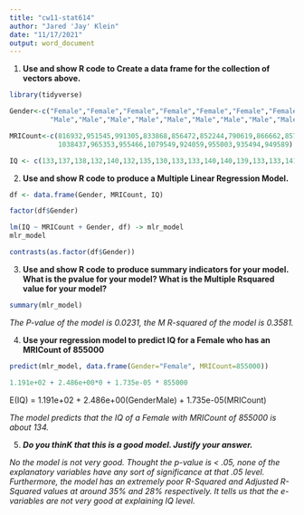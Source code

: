 ```yaml
---
title: "cw11-stat614"
author: "Jared 'Jay' Klein"
date: "11/17/2021"
output: word_document
---
```


1. **Use and show R code to Create a data frame for the collection of vectors above.**
```r
library(tidyverse)

Gender<-c("Female","Female","Female","Female","Female","Female","Female","Female","Female","Female",
          "Male","Male","Male","Male","Male","Male","Male","Male","Male","Male")

MRICount<-c(816932,951545,991305,833868,856472,852244,790619,866662,857782,948066,949395,1001121,
            1038437,965353,955466,1079549,924059,955003,935494,949589)

IQ <- c(133,137,138,132,140,132,135,130,133,133,140,140,139,133,133,141,135,139,141,144)
```

2. **Use and show R code to produce a Multiple Linear Regression Model.**

```r
df <- data.frame(Gender, MRICount, IQ)

factor(df$Gender)

lm(IQ ~ MRICount + Gender, df) -> mlr_model
mlr_model

contrasts(as.factor(df$Gender))
```

3. **Use and show R code to produce summary indicators for your model. What is the pvalue for your model?  What is the Multiple Rsquared value for your model?**

```r
summary(mlr_model)
```

*The P-value of the model is 0.0231, the M R-squared of the model is 0.3581.*

4. **Use your regression model to predict IQ for a Female who has an MRICount of 855000**

```r
predict(mlr_model, data.frame(Gender="Female", MRICount=855000))
```
```r
1.191e+02 + 2.486e+00*0 + 1.735e-05 * 855000
```

E(IQ) = 1.191e+02 + 2.486e+00(GenderMale) + 1.735e-05(MRICount)

*The model predicts that the IQ of a Female with MRICount of 855000 is about 134.*

5.  ***Do you thinK that this is a good model.  Justify your answer.***

*No the model is not very good. Thought the p-value is < .05, none of the explanatory variables have any sort of significance at that .05 level. Furthermore, the model has an extremely poor R-Squared and Adjusted R-Squared values at around 35% and 28% respectively. It tells us that the e-variables are not very good at explaining IQ level.*
